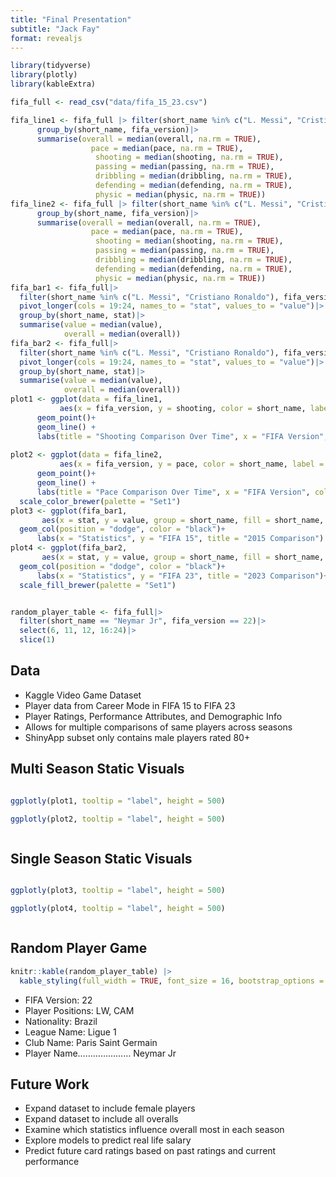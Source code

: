 ```yaml
---
title: "Final Presentation"
subtitle: "Jack Fay"
format: revealjs
---
```

```r
library(tidyverse)
library(plotly)
library(kableExtra)

fifa_full <- read_csv("data/fifa_15_23.csv")

fifa_line1 <- fifa_full |> filter(short_name %in% c("L. Messi", "Cristiano Ronaldo"))|>
      group_by(short_name, fifa_version)|>
      summarise(overall = median(overall, na.rm = TRUE),
                  pace = median(pace, na.rm = TRUE),
                   shooting = median(shooting, na.rm = TRUE),
                   passing = median(passing, na.rm = TRUE),
                   dribbling = median(dribbling, na.rm = TRUE),
                   defending = median(defending, na.rm = TRUE),
                   physic = median(physic, na.rm = TRUE))
fifa_line2 <- fifa_full |> filter(short_name %in% c("L. Messi", "Cristiano Ronaldo"))|>
      group_by(short_name, fifa_version)|>
      summarise(overall = median(overall, na.rm = TRUE),
                  pace = median(pace, na.rm = TRUE),
                   shooting = median(shooting, na.rm = TRUE),
                   passing = median(passing, na.rm = TRUE),
                   dribbling = median(dribbling, na.rm = TRUE),
                   defending = median(defending, na.rm = TRUE),
                   physic = median(physic, na.rm = TRUE))
fifa_bar1 <- fifa_full|>
  filter(short_name %in% c("L. Messi", "Cristiano Ronaldo"), fifa_version == 15)|>
  pivot_longer(cols = 19:24, names_to = "stat", values_to = "value")|>
  group_by(short_name, stat)|>
  summarise(value = median(value), 
            overall = median(overall))
fifa_bar2 <- fifa_full|>
  filter(short_name %in% c("L. Messi", "Cristiano Ronaldo"), fifa_version == 23)|>
  pivot_longer(cols = 19:24, names_to = "stat", values_to = "value")|>
  group_by(short_name, stat)|>
  summarise(value = median(value), 
            overall = median(overall))
plot1 <- ggplot(data = fifa_line1,
           aes(x = fifa_version, y = shooting, color = short_name, label = overall)) +
      geom_point()+
      geom_line() +
      labs(title = "Shooting Comparison Over Time", x = "FIFA Version", color = "Player", y = "Shooting")
  
plot2 <- ggplot(data = fifa_line2,
           aes(x = fifa_version, y = pace, color = short_name, label = overall)) +
      geom_point()+
      geom_line() +
      labs(title = "Pace Comparison Over Time", x = "FIFA Version", color = "Player", y = "Pace")+
  scale_color_brewer(palette = "Set1")
plot3 <- ggplot(fifa_bar1, 
       aes(x = stat, y = value, group = short_name, fill = short_name, label = value))+
  geom_col(position = "dodge", color = "black")+
      labs(x = "Statistics", y = "FIFA 15", title = "2015 Comparison")
plot4 <- ggplot(fifa_bar2, 
       aes(x = stat, y = value, group = short_name, fill = short_name, label = value))+
  geom_col(position = "dodge", color = "black")+
      labs(x = "Statistics", y = "FIFA 23", title = "2023 Comparison")+
  scale_fill_brewer(palette = "Set1")


random_player_table <- fifa_full|>
  filter(short_name == "Neymar Jr", fifa_version == 22)|>
  select(6, 11, 12, 16:24)|>
  slice(1)
```
## Data 
* Kaggle Video Game Dataset
* Player data from Career Mode in FIFA 15 to FIFA 23
* Player Ratings, Performance Attributes, and Demographic Info
* Allows for multiple comparisons of same players across seasons
* ShinyApp subset only contains male players rated 80+


## Multi Season Static Visuals
<div class="scrollable-container" style="max-height: 500px; overflow-y: scroll;">
```r
ggplotly(plot1, tooltip = "label", height = 500)
```
```r
ggplotly(plot2, tooltip = "label", height = 500)
```
</div>
## Single Season Static Visuals
<div class="scrollable-container" style="max-height: 500px; overflow-y: scroll;">
```r
ggplotly(plot3, tooltip = "label", height = 500)
```
```r
ggplotly(plot4, tooltip = "label", height = 500)
```
</div>

## Random Player Game
```r
knitr::kable(random_player_table) |>
  kable_styling(full_width = TRUE, font_size = 16, bootstrap_options = "condensed")

```

* FIFA Version: 22
* Player Positions: LW, CAM
* Nationality: Brazil
* League Name: Ligue 1
* Club Name: Paris Saint Germain
* Player Name..................... Neymar Jr

## Future Work 
* Expand dataset to include female players 
* Expand dataset to include all overalls
* Examine which statistics influence overall most in each season
* Explore models to predict real life salary 
* Predict future card ratings based on past ratings and current performance





